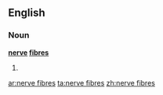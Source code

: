 ==English==

===Noun===
'''[[nerve]] [[fibres]]'''

#{{plural of|nerve fibre}}

[[ar:nerve fibres]]
[[ta:nerve fibres]]
[[zh:nerve fibres]]
